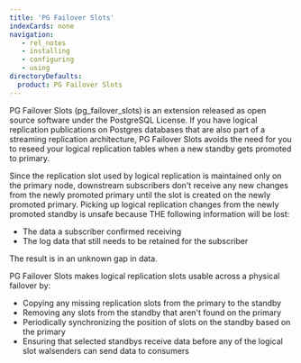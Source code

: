 ```yaml
---
title: 'PG Failover Slots'
indexCards: none
navigation:
   - rel_notes
   - installing
   - configuring
   - using
directoryDefaults:
  product: PG Failover Slots
---
```


PG Failover Slots (pg_failover_slots) is an extension released as open source software under the PostgreSQL License. If you have logical replication publications on Postgres databases that are also part of a streaming replication architecture,
PG Failover Slots avoids the need for you to reseed your logical replication tables when a new standby gets promoted to primary.

Since the replication slot used by logical replication is maintained only on the primary node, downstream subscribers don't receive any new changes from the newly promoted primary until the slot is created on the newly promoted primary. Picking up logical replication changes from the newly promoted standby is unsafe because THE following information will be lost:
-  The data a subscriber confirmed receiving
-  The log data that still needs to be retained for the subscriber 

The result is in an unknown gap in data. 

PG Failover Slots makes logical replication slots usable across a physical failover by:

- Copying any missing replication slots from the primary to the standby
- Removing any slots from the standby that aren't found on the primary
- Periodically synchronizing the position of slots on the standby based on the primary
- Ensuring that selected standbys receive data before any of the logical slot walsenders can send data to consumers
